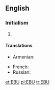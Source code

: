 ==English==

===Initialism===
{{rfc-header|Initialism}}
{{head|en|initialism}}
# {{w|European Broadcasting Union}}

====Translations====
{{trans-top|European Broadcasting Union}}
* Armenian: {{t|hy|ԵՀՄ|tr=EHM|sc=Armn}}
{{trans-mid}}
* French: {{t|fr|UER}}
* Russian: {{t|ru|ЕВС|sc=Cyrl}}
{{trans-bottom}}

[[et:EBU]]
[[pl:EBU]]
[[tr:EBU]]